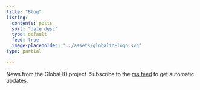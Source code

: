 ```yaml
---
title: "Blog"
listing: 
  contents: posts
  sort: "date desc"
  type: default
  feed: true
  image-placeholder: "../assets/globalid-logo.svg"
type: partial
  
---
```


News from the GlobaLID project. Subscribe to the [rss feed](blog.xml) to get automatic updates.
